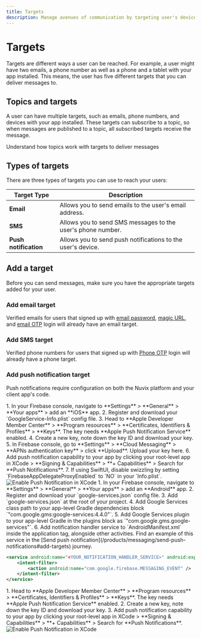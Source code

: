 ```yaml
---
title: Targets
description: Manage avenues of communication by targeting user's device, email, or phone number in your notifications and messages.
---
```


# Targets

Targets are different ways a user can be reached.
For example, a user might have two emails, a phone number as well as a phone and a tablet with your app installed.
This means, the user has five different targets that you can deliver messages to.

## Topics and targets

A user can have multiple targets, such as emails, phone numbers, and devices with your app installed. 
These targets can subscribe to a topic, so when messages are published to a topic, all subscribed targets receive the message.

<Card title="Learn more about topics" href="/products/messaging/topics">
  Understand how topics work with targets to deliver messages
</Card>

## Types of targets

There are three types of targets you can use to reach your users:

| Target Type | Description |
|-------------|-------------|
| **Email** | Allows you to send emails to the user's email address. |
| **SMS** | Allows you to send SMS messages to the user's phone number. |
| **Push notification** | Allows you to send push notifications to the user's device. |

## Add a target

Before you can send messages, make sure you have the appropriate targets added for your user.

### Add email target

Verified emails for users that signed up with [email password](/products/auth/email-password), [magic URL](/products/auth/magic-url), and [email OTP](/products/auth/email-otp) login will already have an email target.

### Add SMS target

Verified phone numbers for users that signed up with [Phone OTP](/products/auth/phone-sms) login will already have a phone target.

### Add push notification target

Push notifications require configuration on both the Nuvix platform and your client app's code.

<Tabs>
<Tab title="iOS with FCM">
1. In your Firebase console, navigate to **Settings** > **General** > **Your apps** > add an **iOS** app.
2. Register and download your `GoogleService-Info.plist` config file.
3. Head to **Apple Developer Member Center** > **Program resources** > **Certificates, Identifiers & Profiles** > **Keys**. The key needs **Apple Push Notification Service** enabled.
4. Create a new key, note down the key ID and download your key.
5. In Firebase console, go to **Settings** > **Cloud Messaging** > **APNs authentication key** > click **Upload**. Upload your key here.
6. Add push notification capability to your app by clicking your root-level app in XCode > **Signing & Capabilities** > **+ Capabilities** > Search for **Push Notifications**.
7. If using SwiftUI, disable swizzling by setting `FirebaseAppDelegateProxyEnabled` to `NO` in your `Info.plist`.

<Frame caption="Enable Push Notification in XCode">
  <img src="/images/docs/messaging/targets/xcode-enable-pn.png" alt="Enable Push Notification in XCode" />
</Frame>
</Tab>

<Tab title="Android with FCM">
1. In your Firebase console, navigate to **Settings** > **General** > **Your apps** > add an **Android** app.
2. Register and download your `google-services.json` config file.
3. Add `google-services.json` at the root of your project.
4. Add Google Services class path to your app-level Gradle dependencies block `"com.google.gms:google-services:4.4.0"`.
5. Add Google Services plugin to your app-level Gradle in the plugins block as `"com.google.gms.google-services"`.
6. Add notification handler service to `AndroidManifest.xml` inside the application tag, alongside other activities. Find an example of this service in the [Send push notification](/products/messaging/send-push-notifications#add-targets) journey.

```xml
<service android:name="<YOUR_NOTIFICATION_HANDLER_SERVICE>" android:exported="false">
    <intent-filter>
        <action android:name="com.google.firebase.MESSAGING_EVENT" />
    </intent-filter>
</service>
```
</Tab>

<Tab title="iOS with APNs">
1. Head to **Apple Developer Member Center** > **Program resources** > **Certificates, Identifiers & Profiles** > **Keys**. The key needs **Apple Push Notification Service** enabled.
2. Create a new key, note down the key ID and download your key.
3. Add push notification capability to your app by clicking your root-level app in XCode > **Signing & Capabilities** > **+ Capabilities** > Search for **Push Notifications**.

<Frame caption="Enable Push Notification in XCode">
  <img src="/images/docs/messaging/targets/xcode-enable-pn.png" alt="Enable Push Notification in XCode" />
</Frame>
</Tab>
</Tabs>